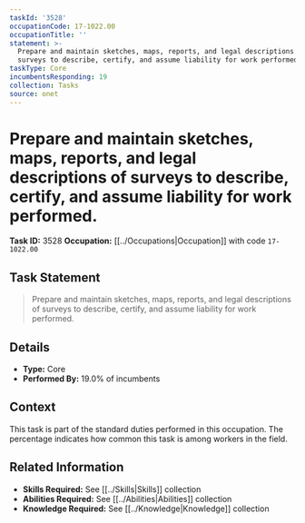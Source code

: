 ```yaml
---
taskId: '3528'
occupationCode: 17-1022.00
occupationTitle: ''
statement: >-
  Prepare and maintain sketches, maps, reports, and legal descriptions of
  surveys to describe, certify, and assume liability for work performed.
taskType: Core
incumbentsResponding: 19
collection: Tasks
source: onet
---
```

# Prepare and maintain sketches, maps, reports, and legal descriptions of surveys to describe, certify, and assume liability for work performed.

**Task ID:** 3528
**Occupation:** [[../Occupations|Occupation]] with code `17-1022.00`

## Task Statement

> Prepare and maintain sketches, maps, reports, and legal descriptions of surveys to describe, certify, and assume liability for work performed.

## Details

- **Type:** Core
- **Performed By:** 19.0% of incumbents

## Context

This task is part of the standard duties performed in this occupation. The percentage indicates how common this task is among workers in the field.

## Related Information

- **Skills Required:** See [[../Skills|Skills]] collection
- **Abilities Required:** See [[../Abilities|Abilities]] collection
- **Knowledge Required:** See [[../Knowledge|Knowledge]] collection
